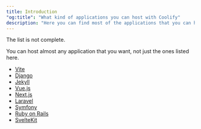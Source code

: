 ```yaml
---
title: Introduction
"og:title": "What kind of applications you can host with Coolify"
description: "Here you can find most of the applications that you can host with Coolify."
---
```


<Tip>
The list is not complete.

You can host almost any application that you want, not just the ones listed here.

</Tip>

- [Vite](/resources/applications/vite)
- [Django](/resources/applications/django)
- [Jekyll](/resources/applications/jekyll)
- [Vue.js](/resources/applications/vuejs)
- [Next.js](/resources/applications/nextjs)
- [Laravel](/resources/applications/laravel)
- [Symfony](/resources/applications/symfony)
- [Ruby on Rails](/resources/applications/rails)
- [SvelteKit](/resources/applications/svelte-kit)
